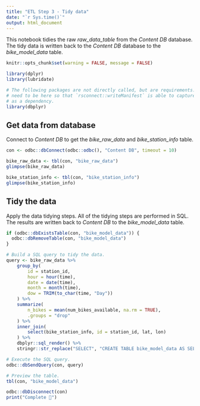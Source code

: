 ```yaml
---
title: "ETL Step 3 - Tidy data"
date: "`r Sys.time()`"
output: html_document
---
```


This notebook tidies the raw *raw_data_table* from the *Content DB* database. The tidy data is written back to the *Content DB* database to the *bike_model_data* table.

```r
knitr::opts_chunk$set(warning = FALSE, message = FALSE) 

library(dplyr)
library(lubridate)

# The following packages are not directly called, but are requirements. They
# need to be here so that `rsconnect::writeManifest` is able to capture them
# as a dependency.
library(dbplyr)
```

## Get data from database

Connect to *Content DB* to get the *bike_raw_data* and *bike_station_info* table.

```r
con <- odbc::dbConnect(odbc::odbc(), "Content DB", timeout = 10)

bike_raw_data <- tbl(con, "bike_raw_data")
glimpse(bike_raw_data)

bike_station_info <- tbl(con, "bike_station_info")
glimpse(bike_station_info)
```

## Tidy the data

Apply the data tidying steps. All of the tidying steps are performed in SQL. The results are written back to *Content DB* to the *bike_model_data* table.

```r
if (odbc::dbExistsTable(con, "bike_model_data")) {
  odbc::dbRemoveTable(con, "bike_model_data")
}

# Build a SQL query to tidy the data.
query <- bike_raw_data %>% 
    group_by(
        id = station_id, 
        hour = hour(time), 
        date = date(time), 
        month = month(time), 
        dow = TRIM(to_char(time, "Day"))
    ) %>%
    summarize(
        n_bikes = mean(num_bikes_available, na.rm = TRUE),
        .groups = "drop"
    ) %>%
    inner_join(
        select(bike_station_info, id = station_id, lat, lon)
    ) %>%
    dbplyr::sql_render() %>%
    stringr::str_replace("SELECT", "CREATE TABLE bike_model_data AS SELECT")

# Execute the SQL query.
odbc::dbSendQuery(con, query)

# Preview the table.
tbl(con, "bike_model_data")
```

```r
odbc::dbDisconnect(con)
print("Complete 🎉")
```
